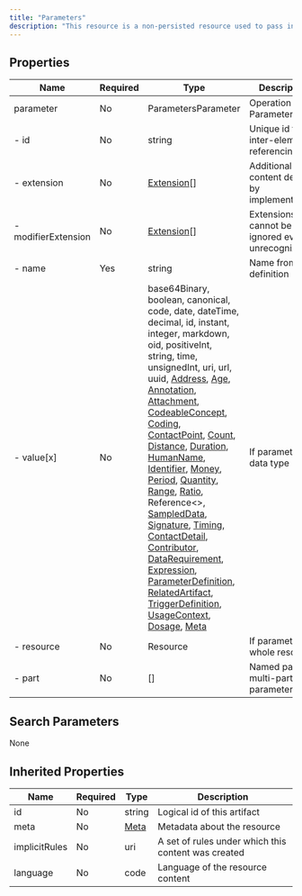 ```yaml
---
title: "Parameters"
description: "This resource is a non-persisted resource used to pass information into and back from an [operation](/api/fhir/operations). It has no other use, and there is no RESTful endpoint associated with it."
---
```


## Properties

| Name                | Required | Type                                                                                                                                                                                                                                                                                                                                                                                                                                                                                                                                                                                                                                                                                                                                                                                                                                                                                                                                                                                                                                                                                                                                                                                                                                                                                                                                                                                                                                                                                                                                                                                                                                                                                                                                                                                                                                                      | Description                                            |
| ------------------- | -------- | --------------------------------------------------------------------------------------------------------------------------------------------------------------------------------------------------------------------------------------------------------------------------------------------------------------------------------------------------------------------------------------------------------------------------------------------------------------------------------------------------------------------------------------------------------------------------------------------------------------------------------------------------------------------------------------------------------------------------------------------------------------------------------------------------------------------------------------------------------------------------------------------------------------------------------------------------------------------------------------------------------------------------------------------------------------------------------------------------------------------------------------------------------------------------------------------------------------------------------------------------------------------------------------------------------------------------------------------------------------------------------------------------------------------------------------------------------------------------------------------------------------------------------------------------------------------------------------------------------------------------------------------------------------------------------------------------------------------------------------------------------------------------------------------------------------------------------------------------------- | ------------------------------------------------------ |
| parameter           | No       | ParametersParameter                                                                                                                                                                                                                                                                                                                                                                                                                                                                                                                                                                                                                                                                                                                                                                                                                                                                                                                                                                                                                                                                                                                                                                                                                                                                                                                                                                                                                                                                                                                                                                                                                                                                                                                                                                                                                                       | Operation Parameter                                    |
| - id                | No       | string                                                                                                                                                                                                                                                                                                                                                                                                                                                                                                                                                                                                                                                                                                                                                                                                                                                                                                                                                                                                                                                                                                                                                                                                                                                                                                                                                                                                                                                                                                                                                                                                                                                                                                                                                                                                                                                    | Unique id for inter-element referencing                |
| - extension         | No       | [Extension](/medical-api/fhir/data-types/extension)[]                                                                                                                                                                                                                                                                                                                                                                                                                                                                                                                                                                                                                                                                                                                                                                                                                                                                                                                                                                                                                                                                                                                                                                                                                                                                                                                                                                                                                                                                                                                                                                                                                                                                                                                                                                                                     | Additional content defined by implementations          |
| - modifierExtension | No       | [Extension](/medical-api/fhir/data-types/extension)[]                                                                                                                                                                                                                                                                                                                                                                                                                                                                                                                                                                                                                                                                                                                                                                                                                                                                                                                                                                                                                                                                                                                                                                                                                                                                                                                                                                                                                                                                                                                                                                                                                                                                                                                                                                                                     | Extensions that cannot be ignored even if unrecognized |
| - name              | Yes      | string                                                                                                                                                                                                                                                                                                                                                                                                                                                                                                                                                                                                                                                                                                                                                                                                                                                                                                                                                                                                                                                                                                                                                                                                                                                                                                                                                                                                                                                                                                                                                                                                                                                                                                                                                                                                                                                    | Name from the definition                               |
| - value[x]          | No       | base64Binary, boolean, canonical, code, date, dateTime, decimal, id, instant, integer, markdown, oid, positiveInt, string, time, unsignedInt, uri, url, uuid, [Address](/medical-api/fhir/data-types/address), [Age](/medical-api/fhir/data-types/age), [Annotation](/medical-api/fhir/data-types/annotation), [Attachment](/medical-api/fhir/data-types/attachment), [CodeableConcept](/medical-api/fhir/data-types/codeableconcept), [Coding](/medical-api/fhir/data-types/coding), [ContactPoint](/medical-api/fhir/data-types/contactpoint), [Count](/medical-api/fhir/data-types/count), [Distance](/medical-api/fhir/data-types/distance), [Duration](/medical-api/fhir/data-types/duration), [HumanName](/medical-api/fhir/data-types/humanname), [Identifier](/medical-api/fhir/data-types/identifier), [Money](/medical-api/fhir/data-types/money), [Period](/medical-api/fhir/data-types/period), [Quantity](/medical-api/fhir/data-types/quantity), [Range](/medical-api/fhir/data-types/range), [Ratio](/medical-api/fhir/data-types/ratio), Reference&lt;&gt;, [SampledData](/medical-api/fhir/data-types/sampleddata), [Signature](/medical-api/fhir/data-types/signature), [Timing](/medical-api/fhir/data-types/timing), [ContactDetail](/medical-api/fhir/data-types/contactdetail), [Contributor](/medical-api/fhir/data-types/contributor), [DataRequirement](/medical-api/fhir/data-types/datarequirement), [Expression](/medical-api/fhir/data-types/expression), [ParameterDefinition](/medical-api/fhir/data-types/parameterdefinition), [RelatedArtifact](/medical-api/fhir/data-types/relatedartifact), [TriggerDefinition](/medical-api/fhir/data-types/triggerdefinition), [UsageContext](/medical-api/fhir/data-types/usagecontext), [Dosage](/medical-api/fhir/data-types/dosage), [Meta](/medical-api/fhir/data-types/meta) | If parameter is a data type                            |
| - resource          | No       | Resource                                                                                                                                                                                                                                                                                                                                                                                                                                                                                                                                                                                                                                                                                                                                                                                                                                                                                                                                                                                                                                                                                                                                                                                                                                                                                                                                                                                                                                                                                                                                                                                                                                                                                                                                                                                                                                                  | If parameter is a whole resource                       |
| - part              | No       | []                                                                                                                                                                                                                                                                                                                                                                                                                                                                                                                                                                                                                                                                                                                                                                                                                                                                                                                                                                                                                                                                                                                                                                                                                                                                                                                                                                                                                                                                                                                                                                                                                                                                                                                                                                                                                                                        | Named part of a multi-part parameter                   |

## Search Parameters

None

## Inherited Properties

| Name          | Required | Type                                      | Description                                         |
| ------------- | -------- | ----------------------------------------- | --------------------------------------------------- |
| id            | No       | string                                    | Logical id of this artifact                         |
| meta          | No       | [Meta](/medical-api/fhir/data-types/meta) | Metadata about the resource                         |
| implicitRules | No       | uri                                       | A set of rules under which this content was created |
| language      | No       | code                                      | Language of the resource content                    |

